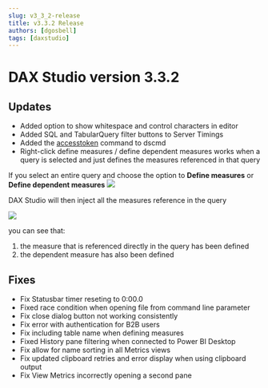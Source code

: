 ```yaml
---
slug: v3_3_2-release
title: v3.3.2 Release
authors: [dgosbell]
tags: [daxstudio]
---
```


# DAX Studio version 3.3.2

## Updates
* Added option to show whitespace and control characters in editor
* Added SQL and TabularQuery filter buttons to Server Timings
* Added the [accesstoken](../../docs/features/command-line/commands/accesstoken-command) command to dscmd
* Right-click define measures / define dependent measures works when a query is selected and just defines the measures referenced in that query

If you select an entire query and choose the option to **Define measures** or **Define dependent measures**
![](../../docs/features/query_define_measures_start.png)

DAX Studio will then inject all the measures reference in the query

![](../../docs/features/query_define_measures_result.png)

you can see that: 
1. the measure that is referenced directly in the query has been defined
2. the dependent measure has also been defined

## Fixes
* Fix <Issue id="1388"/> Statusbar timer reseting to 0:00.0
* Fixed race condition when opening file from command line parameter
* Fix <Issue id="1389"/> close dialog button not working consistently
* Fix <Issue id="1390"/> error with authentication for B2B users
* Fix <Issue id="1392"/> including table name when defining measures
* Fixed History pane filtering when connected to Power BI Desktop
* Fix <Issue id="1394"/> allow for name sorting in all Metrics views
* Fix <Issue id="1395"/> updated clipboard retries and error display when using clipboard output
* Fix View Metrics incorrectly opening a second pane 

<!-- truncate -->